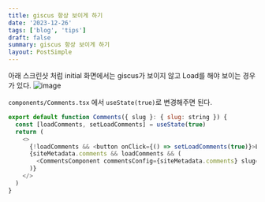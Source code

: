 ```yaml
---
title: giscus 항상 보이게 하기
date: '2023-12-26'
tags: ['blog', 'tips']
draft: false
summary: giscus 항상 보이게 하기
layout: PostSimple
---
```

아래 스크린샷 처럼 initial 화면에서는 giscus가 보이지 않고 Load를 해야 보이는 경우가 있다.
![image](https://github.com/yjystyle/yjystyle.github.io/assets/48542008/59cf7feb-d18f-40f2-9f90-ea3e898da351)


`components/Comments.tsx` 에서 `useState(true)`로 변경해주면 된다.
```javascript
export default function Comments({ slug }: { slug: string }) {
  const [loadComments, setLoadComments] = useState(true)
  return (
    <>
      {!loadComments && <button onClick={() => setLoadComments(true)}>Load Comments</button>}
      {siteMetadata.comments && loadComments && (
        <CommentsComponent commentsConfig={siteMetadata.comments} slug={slug} />
      )}
    </>
  )
}
```